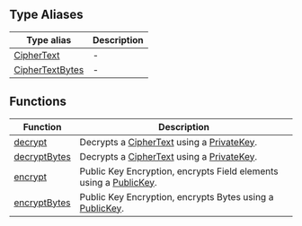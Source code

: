 ## Type Aliases

| Type alias | Description |
| ------ | ------ |
| [CipherText](type-aliases/CipherText.mdx) | - |
| [CipherTextBytes](type-aliases/CipherTextBytes.mdx) | - |

## Functions

| Function | Description |
| ------ | ------ |
| [decrypt](functions/decrypt.mdx) | Decrypts a [CipherText](type-aliases/CipherText.mdx) using a [PrivateKey](../../classes/PrivateKey.mdx). |
| [decryptBytes](functions/decryptBytes.mdx) | Decrypts a [CipherText](type-aliases/CipherText.mdx) using a [PrivateKey](../../classes/PrivateKey.mdx). |
| [encrypt](functions/encrypt.mdx) | Public Key Encryption, encrypts Field elements using a [PublicKey](../../classes/PublicKey.mdx). |
| [encryptBytes](functions/encryptBytes.mdx) | Public Key Encryption, encrypts Bytes using a [PublicKey](../../classes/PublicKey.mdx). |
